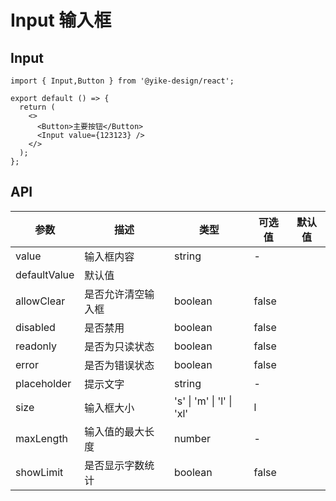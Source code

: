 # Input 输入框


## Input


```tsx
import { Input,Button } from '@yike-design/react';

export default () => {
  return (
    <>
      <Button>主要按钮</Button>
      <Input value={123123} />
    </>
  );
};
```

## API


|参数       | 描述      | 类型       | 可选值                               | 默认值     |
| -------- | -------- | ---------- | ----------------------------------- | --------- |
| value       | 输入框内容	             | string                    | -     ||
| defaultValue | 默认值	|  |  ||
| allowClear           | 是否允许清空输入框 | boolean                   | false ||
| disabled             | 是否禁用           | boolean                   | false ||
| readonly             | 是否为只读状态     | boolean                   | false ||
| error                | 是否为错误状态     | boolean                   | false ||
| placeholder          | 提示文字           | string                    | -     ||
| size                 | 输入框大小         | 's' \| 'm' \| 'l' \| 'xl' | l     ||
| maxLength            | 输入值的最大长度   | number                    | -     ||
| showLimit            | 是否显示字数统计   | boolean                   | false ||

